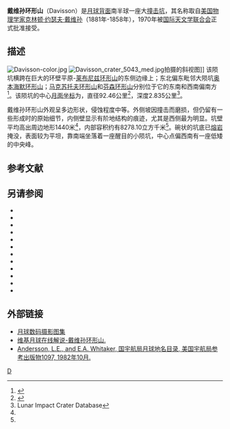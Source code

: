 {{lunar crater data|
 image=Davisson crater LROC.jpg|
 caption=[[月球勘测轨道飞行器|月球勘测轨道飞行器]]拍摄，|
 latitude=37.93|
 N_or_S=S|
 longitude=174.97|
 E_or_W=W|
 diameter=92.46公里|
 depth=2.835公里|
 colong=177|
 eponym=[[克林顿·戴维孙|克林顿·约·戴维孙]]}}
'''戴维孙环形山'''（Davisson）是[[月球背面|月球背面]]南半球一座大[[撞击坑|撞击坑]]，其名称取自[[美国|美国]][[物理学家|物理学家]][[克林顿·戴维孙|克林顿·约瑟夫·戴维孙]]（1881年-1858年），1970年被[[国际天文学联合会|国际天文学联合会]]正式批准接受。

==描述==
[[Image:Davisson-color.jpg|thumb]]
[[Image:Davisson_crater_5043_med.jpg|thumb]]拍摄的斜视图]]
该陨坑横跨在巨大的环壁平原-[[莱布尼兹环形山|莱布尼兹环形山]]的东侧边缘上；东北偏东毗邻大陨坑[[奥本海默环形山|奥本海默环形山]]；[[马克苏托夫环形山|马克苏托夫环形山]]和[[芬森环形山|芬森环形山]]分别位于它的东南和西南偏南方<ref>{{Cite web |url=http://planetarynames.wr.usgs.gov/images/Lunar/lac_120_wac.pdf |title=Crater Davisson on LAC-120 map |access-date=2016-07-16 |archive-date=2016-12-27 |archive-url=https://web.archive.org/web/20161227124517/https://planetarynames.wr.usgs.gov/images/Lunar/lac_120_wac.pdf |dead-url=no }}</ref>。该陨坑的中心[[月面坐标|月面坐标]]为{{Coord|37.93|S|174.97|W|globe:Moon|nogoogle=1|noosm=1}}，直径92.46公里<ref name="IAU">{{Cite web |url=http://planetarynames.wr.usgs.gov/Feature/1428 |title=Directory of the International Astronomical Union |access-date=2016-07-16 |archive-date=2020-07-30 |archive-url=https://web.archive.org/web/20200730112020/https://planetarynames.wr.usgs.gov/Feature/1428 |dead-url=no }}</ref>，深度2.835公里<ref name=LICD>Lunar Impact Crater Database</ref>。

戴维孙环形山外观呈多边形状，侵蚀程度中等。外侧坡因撞击而磨损，但仍留有一些形成时的原始细节，内侧壁显示有阶地结构的痕迹，尤其是西侧最为明显。坑壁平均高出周边地形1440米<ref name="LICD"/>，内部容积约有8278.10立方千米<ref name="LICD"/>。碗状的坑底已[[熔岩|熔岩]]掩没，表面较为平坦，靠南端坐落着一座醒目的小陨坑，中心点偏西南有一座低矮的中央峰。

== 参考文献 ==
{{Reflist}}
==另请参阅==
{{refbegin}}
* {{cite book
  | last1 = Andersson
  | first1 = L. E.
  | last2 = Whitaker
  | first2 = E. A.
  | authorlink2 = Ewen Whitaker
  | date = 1982
  | title = [[NASA|NASA]] Catalogue of Lunar Nomenclature
  | publisher = NASA RP-1097
  | ref = harv
  }}
* {{cite web
  | last = Blue
  | first = Jennifer
  | date = July 25, 2007
  | title = Gazetteer of Planetary Nomenclature
  | publisher = [[United_States_Geological_Survey|USGS]]
  | url = http://planetarynames.wr.usgs.gov/
  | accessdate = 2007-08-05
  | ref = harv
  | archive-date = 2018-12-25
  | archive-url = https://web.archive.org/web/20181225170157/https://planetarynames.wr.usgs.gov/
  | dead-url = no
  }}
* {{cite book
  | last1 = Bussey
  | first1 = B.
  | authorlink1 = Ben Bussey
  | last2 = Spudis
  | first2 = P.
  | authorlink2 = Paul Spudis
  | date = 2004
  | title = The Clementine Atlas of the Moon
  | publisher = Cambridge University Press
  | location = New York
  | isbn = 978-0-521-81528-4
  | ref = harv
  }}
* {{cite book
  | last1 = Cocks
  | first1 = Elijah E.
  | last2 = Cocks
  | first2 = Josiah C.
  | date = 1995
  | title = Who's Who on the Moon: A Biographical Dictionary of Lunar Nomenclature
  | url = https://archive.org/details/isbn_9780936389271
  | publisher = Tudor Publishers
  | isbn = 978-0-936389-27-1
  | ref = harv
  }}
* {{cite web
  | last = McDowell
  | first = Jonathan
  | date = July 15, 2007
  | url = http://host.planet4589.org/astro/lunar/
  | title = Lunar Nomenclature
  | publisher = Jonathan's Space Report
  | accessdate = 2007-10-24
  | ref = harv
  | archive-date = 2019-06-21
  | archive-url = https://web.archive.org/web/20190621012337/http://host.planet4589.org/astro/lunar/
  | dead-url = no
  }}
* {{cite journal| last1 = Menzel| first1 = D. H.| last2 = Minnaert| first2 = M.| last3 = Levin| first3 = B.| last4 = Dollfus| first4 = A.| last5 = Bell| first5 = B.| title = Report on Lunar Nomenclature by the Working Group of Commission 17 of the IAU| doi = 10.1007/BF00171763| journal = Space Science Reviews| volume = 12| issue = 2| pages = 136–186| date = 1971| bibcode = 1971SSRv...12..136M| ref = harv}}
* {{cite book
  | first = Patrick
  | last = Moore
  | authorlink = Patrick Moore
  | date = 2001
  | title = On the Moon
  | url = https://archive.org/details/patrickmooreonmo00patr
  | publisher = Sterling Publishing Co.
  | isbn = 978-0-304-35469-6
  | ref = harv
  }}
* {{cite book
  | first = Fred W.
  | last = Price
  | date = 1988
  | title = The Moon Observer's Handbook
  | publisher = Cambridge University Press
  | isbn = 978-0-521-33500-3
  | ref = harv
  }}
* {{cite book
  | last = Rükl
  | first = Antonín
  | authorlink = Antonín Rükl
  | date = 1990
  | title = Atlas of the Moon
  | publisher = Kalmbach Books
  | isbn = 978-0-913135-17-4
  | ref = harv
  }}
* {{cite book
  | last = Webb
  | first = Rev. T. W.
  | authorlink = Thomas William Webb
  | date = 1962
  | title = Celestial Objects for Common Telescopes
  | url = https://archive.org/details/celestialobjects00webb
  | edition = 6th revised
  | publisher = Dover
  | isbn = 978-0-486-20917-3
  | ref = harv
  }}
* {{cite book
  | first = Ewen A.
  | last = Whitaker
  | authorlink = Ewen Whitaker
  | date = 1999
  | title = Mapping and Naming the Moon
  | publisher = Cambridge University Press
  | isbn = 978-0-521-62248-6
  | ref = harv
  }}
* {{cite book
  | first = Peter T.
  | last = Wlasuk
  | date = 2000
  | title = Observing the Moon
  | publisher = Springer
  | isbn = 978-1-85233-193-1
  | ref = harv
 }}
{{refend}}

==外部链接==
*[http://www.lpi.usra.edu/resources/lunar_orbiter/bin/srch_nam.shtml?Davisson%7C0 月球数码摄影图集] {{Wayback|url=http://www.lpi.usra.edu/resources/lunar_orbiter/bin/srch_nam.shtml?Davisson%7C0 |date=20201127013932 }}
*[http://the-moon.wikispaces.com/Davisson 维基月球在线解说-戴维孙环形山.] {{Wayback|url=http://the-moon.wikispaces.com/Davisson |date=20180530153402 }}
*[http://planet4589.org/astro/lunar/RP-1097.pdf Andersson, L.E., and E.A. Whitaker, 国宇航局月球地名目录, 美国宇航局参考出版物1097, 1982年10月.] {{Wayback|url=http://planet4589.org/astro/lunar/RP-1097.pdf |date=20141006125838 }}

[[Category:月球环形山|D]]
{{月球環形山 (C-F)}}